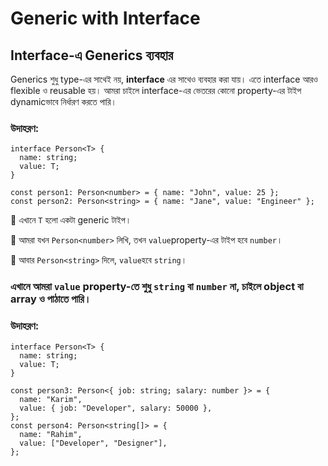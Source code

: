 # Generic with Interface

## Interface-এ Generics ব্যবহার

Generics শুধু type-এর সাথেই নয়, **interface** এর সাথেও ব্যবহার করা যায়। এতে interface আরও flexible ও reusable হয়। আমরা চাইলে interface-এর ভেতরের কোনো property-এর টাইপ dynamicভাবে নির্ধারণ করতে পারি।

### উদাহরণ:

```tsx
interface Person<T> {
  name: string;
  value: T;
}

const person1: Person<number> = { name: "John", value: 25 };
const person2: Person<string> = { name: "Jane", value: "Engineer" };
```

🔹 এখানে `T` হলো একটা generic টাইপ।

🔹 আমরা যখন `Person<number>` লিখি, তখন `value`property-এর টাইপ হবে `number`।

🔹 আবার `Person<string>` দিলে, `value`হবে  `string`।

### এখানে আমরা `value` property-তে শুধু `string` বা `number` না, চাইলে **object** বা **array** ও পাঠাতে পারি।

### উদাহরণ:

```tsx
interface Person<T> {
  name: string;
  value: T;
}

const person3: Person<{ job: string; salary: number }> = {
  name: "Karim",
  value: { job: "Developer", salary: 50000 },
};
const person4: Person<string[]> = {
  name: "Rahim",
  value: ["Developer", "Designer"],
};
```

##